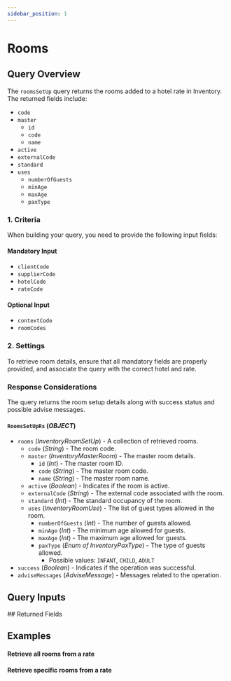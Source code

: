 ```yaml
---
sidebar_position: 1
---
```








































# Rooms

## Query Overview

The `roomsSetUp` query returns the rooms added to a hotel rate in Inventory. The returned fields include:

* `code`
* `master`
  * `id`
  * `code`
  * `name`
* `active`
* `externalCode`
* `standard`
* `uses`
  * `numberOfGuests`
  * `minAge`
  * `maxAge`
  * `paxType`

### 1. Criteria

When building your query, you need to provide the following input fields:

#### Mandatory Input
* `clientCode`
* `supplierCode`
* `hotelCode`
* `rateCode`

#### Optional Input
* `contextCode`
* `roomCodes`

### 2. Settings

To retrieve room details, ensure that all mandatory fields are properly provided, and associate the query with the correct hotel and rate.

### Response Considerations

The query returns the room setup details along with success status and possible advise messages.

#### `RoomsSetUpRs` (*OBJECT*)
* `rooms` (*InventoryRoomSetUp*) - A collection of retrieved rooms.
  * `code` (*String*) - The room code.
  * `master` (*InventoryMasterRoom*) - The master room details.
    * `id` (*Int*) - The master room ID.
    * `code` (*String*) - The master room code.
    * `name` (*String*) - The master room name.
  * `active` (*Boolean*) - Indicates if the room is active.
  * `externalCode` (*String*) - The external code associated with the room.
  * `standard` (*Int*) - The standard occupancy of the room.
  * `uses` (*InventoryRoomUse*) - The list of guest types allowed in the room.
    * `numberOfGuests` (*Int*) - The number of guests allowed.
    * `minAge` (*Int*) - The minimum age allowed for guests.
    * `maxAge` (*Int*) - The maximum age allowed for guests.
    * `paxType` (*Enum of InventoryPaxType*) - The type of guests allowed.
      * Possible values: `INFANT`, `CHILD`, `ADULT`
* `success` (*Boolean*) - Indicates if the operation was successful.
* `adviseMessages` (*AdviseMessage*) - Messages related to the operation.

## Query Inputs

<InventoryRoomsSetupFilterInput />
## Returned Fields

<RoomsSetUpRs />


## Examples

#### Retrieve all rooms from a rate

<GraphqlSample query={roomsSetUpQuery} variables={roomsSetUpVariables} />

#### Retrieve specific rooms from a rate

<GraphqlSample query={roomsSetUpQuery} variables={roomsSetUpByCodesVariables} />